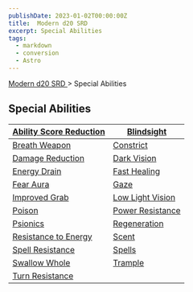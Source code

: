 ```yaml
---
publishDate: 2023-01-02T00:00:00Z
title:  Modern d20 SRD 
excerpt: Special Abilities
tags:
  - markdown
  - conversion
  - Astro
---
```


[ Modern d20 SRD ](/#modernD20) > Special Abilities

##  Special Abilities

| [ Ability Score Reduction ](modern-d20-srd-special-abilities-ability-score-reduction) | [ Blindsight ](modern-d20-srd-special-abilities-blindsight) |
|---|---|
| [ Breath Weapon ](modern-d20-srd-special-abilities-breath-weapon) | [ Constrict ](modern-d20-srd-special-abilities-constrict) |
| [ Damage Reduction ](modern-d20-srd-special-abilities-damage-reduction) | [ Dark Vision ](modern-d20-srd-special-abilities-darkvision) |
| [ Energy Drain ](modern-d20-srd-special-abilities-energy-drain) | [ Fast Healing ](modern-d20-srd-special-abilities-fast-healing) |
| [ Fear Aura ](modern-d20-srd-special-abilities-fear-aura) | [ Gaze ](modern-d20-srd-special-abilities-gaze) |
| [ Improved Grab ](modern-d20-srd-special-abilities-improved-grab) | [ Low Light Vision ](modern-d20-srd-special-abilities-low-light-vision) |
| [ Poison ](modern-d20-srd-special-abilities-poison) | [ Power Resistance ](modern-d20-srd-special-abilities-power-resistance) |
| [ Psionics ](modern-d20-srd-special-abilities-psionics) | [ Regeneration ](modern-d20-srd-special-abilities-regeneration) |
| [ Resistance to Energy ](modern-d20-srd-special-abilities-resistance-to-energy) | [ Scent ](modern-d20-srd-special-abilities-scent) |
| [ Spell Resistance ](modern-d20-srd-special-abilities-spell-resistance) | [ Spells ](modern-d20-srd-special-abilities-spells) |
| [ Swallow Whole ](modern-d20-srd-special-abilities-swallow-whole) | [ Trample ](modern-d20-srd-special-abilities-trample) |
| [ Turn Resistance ](modern-d20-srd-special-abilities-turn-resistance) |

